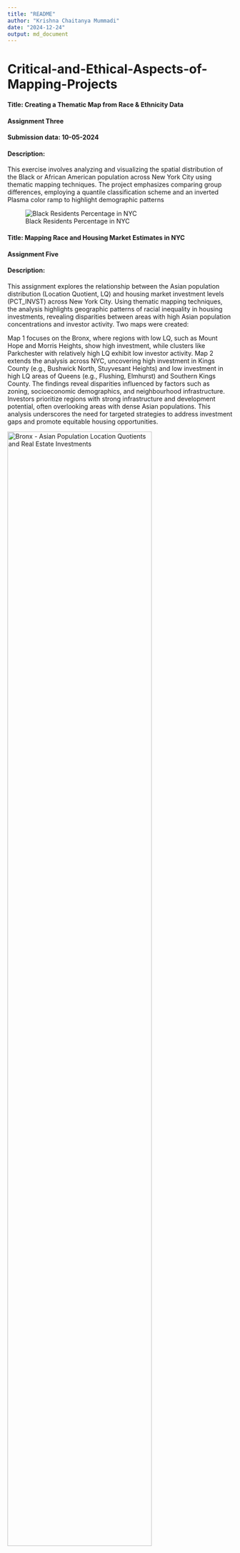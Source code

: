 ```yaml
---
title: "README"
author: "Krishna Chaitanya Mummadi"
date: "2024-12-24"
output: md_document
---
```


# Critical-and-Ethical-Aspects-of-Mapping-Projects


#### Title: Creating a Thematic Map from Race & Ethnicity Data
#### Assignment Three
#### Submission data: 10-05-2024
#### Description: 
This exercise involves analyzing and visualizing the spatial distribution of the Black or African American population across New York City using thematic mapping techniques. The project emphasizes comparing group differences, employing a quantile classification scheme and an inverted Plasma color ramp to highlight demographic patterns

![Black Residents Percentage in NYC](Maps_images/Exercise3.png)



#### Title: Mapping Race and Housing Market Estimates in NYC
#### Assignment Five

#### Description:
This assignment explores the relationship between the Asian population distribution (Location Quotient, LQ) and housing market investment levels (PCT_INVST) across New York City. Using thematic mapping techniques, the analysis highlights geographic patterns of racial inequality in housing investments, revealing disparities between areas with high Asian population concentrations and investor activity.
Two maps were created:

Map 1 focuses on the Bronx, where regions with low LQ, such as Mount Hope and Morris Heights, show high investment, while clusters like Parkchester with relatively high LQ exhibit low investor activity.
Map 2 extends the analysis across NYC, uncovering high investment in Kings County (e.g., Bushwick North, Stuyvesant Heights) and low investment in high LQ areas of Queens (e.g., Flushing, Elmhurst) and Southern Kings County.
The findings reveal disparities influenced by factors such as zoning, socioeconomic demographics, and neighbourhood infrastructure. Investors prioritize regions with strong infrastructure and development potential, often overlooking areas with dense Asian populations. This analysis underscores the need for targeted strategies to address investment gaps and promote equitable housing opportunities.

<img src="Maps_images/Exercise5_1.png" alt="Bronx - Asian Population Location Quotients and Real Estate Investments" width="80%">


![Kings - Asian Population Location Quotients and Real Estate Investments](Maps_images/Exercise5_1.png)





#### Title: Bivariate Thematic Mapping of Asian Population Percentage and Estimated Median List Price in NYC

#### Assignment Six
#### Description:
This Exercise examines the relationship between the Asian population percentage and estimated median list prices across New York City's census tracts, with a focus on Queens. Using a 4x4 bivariate thematic map, the analysis explores how property listing prices vary in relation to the concentration of the Asian population, revealing trends that may indicate spatial patterns and housing market dynamics in the region. The findings highlight the impact of demographic changes on housing prices, with significant observations in neighborhoods like Flushing, Bayside, and Elmhurst, where higher Asian population percentages are correlated with rising property values.

![Bivariate Map: Asian Population Percentage and Estimated Median List Price in NYC](Maps_images/Exercise6.jpg)




#### Title: Spatial Analysis of NYC Property Market: Median Sale and List Price Outliers

#### Description:
This bivariate 4x4 map of New York City highlights the relationship between the estimated median sale price and estimated median list price for properties, depicted using a gradient of pink (sale price) and blue (list price). Census tracts are color-coded based on this relationship, while yellow and green dots mark "Possible Outliers" and "Probable Outliers" respectively, indicating areas with unusually high or low property prices. The map reveals a spatial correlation between estimated median sale and list prices, with potential pricing outliers concentrated in Manhattan and parts of Brooklyn, suggesting these areas might have irregular property market behaviors compared to the broader NYC trends.

![A bivariate map showing the spatial relationship between estimated median sale and list prices across NYC census tracts, highlighting potential and probable outliers in the property market](Maps_images/outliermap.jpg)




#### Title: Bivariate Map of Black Population Density and Encampment Call Density in North Kings County, NYC

#### Description: 
This bivariate map highlights the spatial patterns between Black population density and encampment call density across neighborhoods in North Kings County, NYC. Clusters like Stuyvesant Heights, Crown Heights North, and Bedford exhibit significant overlap of high Black population density and encampment calls, reflecting patterns of racial segregation. Other neighborhoods, such as Brooklyn Heights and East Williamsburg, show high encampment density despite low Black population density, suggesting influences like gentrification and economic proximity to Manhattan.

![Black Resident density and Encampment call density in North Kings County, NYC](Maps_images/finalproject.jpg)













